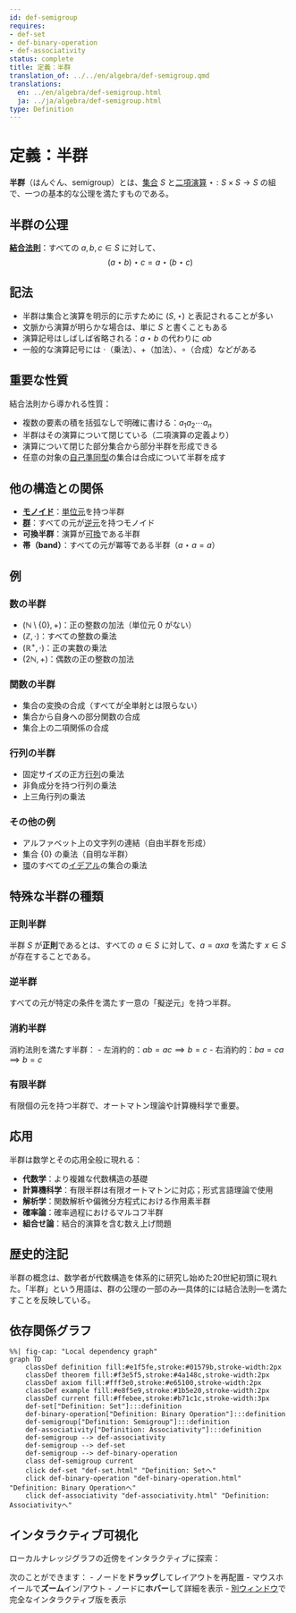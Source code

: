 ```yaml
---
id: def-semigroup
requires:
- def-set
- def-binary-operation
- def-associativity
status: complete
title: 定義：半群
translation_of: ../../en/algebra/def-semigroup.qmd
translations:
  en: ../en/algebra/def-semigroup.html
  ja: ../ja/algebra/def-semigroup.html
type: Definition
---
```


# 定義：半群 {#def-semigroup}

**半群**（はんぐん、semigroup）とは、[集合](../logic-set-theory/def-set.qmd) $S$ と[二項演算](def-binary-operation.qmd) $\star: S \times S \to S$ の組で、一つの基本的な公理を満たすものである。

## 半群の公理

**[結合法則](def-associativity.qmd)**：すべての $a, b, c \in S$ に対して、
$$(a \star b) \star c = a \star (b \star c)$$

## 記法

- 半群は集合と演算を明示的に示すために $(S, \star)$ と表記されることが多い
- 文脈から演算が明らかな場合は、単に $S$ と書くこともある
- 演算記号はしばしば省略される：$a \star b$ の代わりに $ab$
- 一般的な演算記号には $\cdot$（乗法）、$+$（加法）、$\circ$（合成）などがある

## 重要な性質

結合法則から導かれる性質：

- 複数の要素の積を括弧なしで明確に書ける：$a_1 a_2 \cdots a_n$
- 半群はその演算について閉じている（二項演算の定義より）
- 演算について閉じた部分集合から部分半群を形成できる
- 任意の対象の[自己準同型](def-endomorphism.qmd)の集合は合成について半群を成す

## 他の構造との関係

- **[モノイド](def-monoid.qmd)**：[単位元](def-identity-element.qmd)を持つ半群
- **[群](def-group.qmd)**：すべての元が[逆元](def-inverse-element.qmd)を持つモノイド
- **可換半群**：演算が[可換](def-commutativity.qmd)である半群
- **帯（band）**：すべての元が冪等である半群（$a \star a = a$）

## 例

### 数の半群
- $(\mathbb{N} \setminus \{0\}, +)$：正の整数の加法（単位元 0 がない）
- $(\mathbb{Z}, \cdot)$：すべての整数の乗法
- $(\mathbb{R}^+, \cdot)$：正の実数の乗法
- $(2\mathbb{N}, +)$：偶数の正の整数の加法

### 関数の半群
- 集合の変換の合成（すべてが全単射とは限らない）
- 集合から自身への部分関数の合成
- 集合上の二項関係の合成

### 行列の半群
- 固定サイズの正方[行列](def-matrix.qmd)の乗法
- 非負成分を持つ行列の乗法
- 上三角行列の乗法

### その他の例
- アルファベット上の文字列の連結（自由半群を形成）
- 集合 $\{0\}$ の乗法（自明な半群）
- [環](def-ring.qmd)のすべての[イデアル](def-ideal.qmd)の集合の乗法

## 特殊な半群の種類

### 正則半群
半群 $S$ が**正則**であるとは、すべての $a \in S$ に対して、$a = axa$ を満たす $x \in S$ が存在することである。

### 逆半群
すべての元が特定の条件を満たす一意の「擬逆元」を持つ半群。

### 消約半群
消約法則を満たす半群：
- 左消約的：$ab = ac \implies b = c$
- 右消約的：$ba = ca \implies b = c$

### 有限半群
有限個の元を持つ半群で、オートマトン理論や計算機科学で重要。

## 応用

半群は数学とその応用全般に現れる：

- **代数学**：より複雑な代数構造の基礎
- **計算機科学**：有限半群は有限オートマトンに対応；形式言語理論で使用
- **解析学**：関数解析や偏微分方程式における作用素半群
- **確率論**：確率過程におけるマルコフ半群
- **組合せ論**：結合的演算を含む数え上げ問題

## 歴史的注記

半群の概念は、数学者が代数構造を体系的に研究し始めた20世紀初頭に現れた。「半群」という用語は、群の公理の一部のみ―具体的には結合法則―を満たすことを反映している。

## 依存関係グラフ

```mermaid
%%| fig-cap: "Local dependency graph"
graph TD
    classDef definition fill:#e1f5fe,stroke:#01579b,stroke-width:2px
    classDef theorem fill:#f3e5f5,stroke:#4a148c,stroke-width:2px
    classDef axiom fill:#fff3e0,stroke:#e65100,stroke-width:2px
    classDef example fill:#e8f5e9,stroke:#1b5e20,stroke-width:2px
    classDef current fill:#ffebee,stroke:#b71c1c,stroke-width:3px
    def-set["Definition: Set"]:::definition
    def-binary-operation["Definition: Binary Operation"]:::definition
    def-semigroup["Definition: Semigroup"]:::definition
    def-associativity["Definition: Associativity"]:::definition
    def-semigroup --> def-associativity
    def-semigroup --> def-set
    def-semigroup --> def-binary-operation
    class def-semigroup current
    click def-set "def-set.html" "Definition: Setへ"
    click def-binary-operation "def-binary-operation.html" "Definition: Binary Operationへ"
    click def-associativity "def-associativity.html" "Definition: Associativityへ"
```

## インタラクティブ可視化

ローカルナレッジグラフの近傍をインタラクティブに探索：

::: {.graph-viz data-id="def-semigroup" data-width="700" data-height="500"}
:::

次のことができます：
- ノードを**ドラッグ**してレイアウトを再配置
- マウスホイールで**ズーム**イン/アウト
- ノードに**ホバー**して詳細を表示
- [別ウィンドウ](../../output/interactive/def-semigroup.html){target="_blank"}で完全なインタラクティブ版を表示
